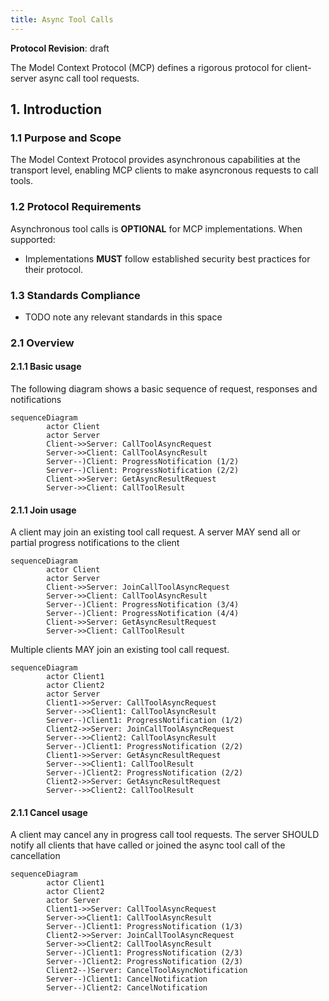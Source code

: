 ```yaml
---
title: Async Tool Calls
---
```


<Info>**Protocol Revision**: draft</Info>

The Model Context Protocol (MCP) defines a rigorous protocol for client-server 
async call tool requests.

## 1. Introduction

### 1.1 Purpose and Scope

The Model Context Protocol provides asynchronous capabilities at the transport level,
enabling MCP clients to make asyncronous requests to call tools.

### 1.2 Protocol Requirements

Asynchronous tool calls is **OPTIONAL** for MCP implementations. When supported:

- Implementations **MUST** follow established security best practices for their protocol.

### 1.3 Standards Compliance

- TODO note any relevant standards in this space

### 2.1 Overview

#### 2.1.1 Basic usage

The following diagram shows a basic sequence of request, responses and notifications

```mermaid
sequenceDiagram
        actor Client
        actor Server
        Client->>Server: CallToolAsyncRequest
        Server->>Client: CallToolAsyncResult
        Server--)Client: ProgressNotification (1/2)
        Server--)Client: ProgressNotification (2/2)
        Client->>Server: GetAsyncResultRequest
        Server->>Client: CallToolResult
```

#### 2.1.1 Join usage

A client may join an existing tool call request. A server MAY send all or partial progress notifications to the client
```mermaid
sequenceDiagram
        actor Client
        actor Server
        Client->>Server: JoinCallToolAsyncRequest
        Server->>Client: CallToolAsyncResult
        Server--)Client: ProgressNotification (3/4)
        Server--)Client: ProgressNotification (4/4)
        Client->>Server: GetAsyncResultRequest
        Server->>Client: CallToolResult
```

Multiple clients MAY join an existing tool call request. 
```mermaid
sequenceDiagram
        actor Client1
        actor Client2
        actor Server
        Client1->>Server: CallToolAsyncRequest
        Server-->>Client1: CallToolAsyncResult
        Server--)Client1: ProgressNotification (1/2)
        Client2->>Server: JoinCallToolAsyncRequest
        Server-->>Client2: CallToolAsyncResult
        Server--)Client1: ProgressNotification (2/2)
        Client1->>Server: GetAsyncResultRequest
        Server-->>Client1: CallToolResult
        Server--)Client2: ProgressNotification (2/2)
        Client2->>Server: GetAsyncResultRequest
        Server-->>Client2: CallToolResult
```

#### 2.1.1 Cancel usage

A client may cancel any in progress call tool requests. 
The server SHOULD notify all clients that have called or joined the async tool call of the cancellation
```mermaid
sequenceDiagram
        actor Client1
        actor Client2
        actor Server
        Client1->>Server: CallToolAsyncRequest
        Server->>Client1: CallToolAsyncResult
        Server--)Client1: ProgressNotification (1/3)
        Client2->>Server: JoinCallToolAsyncRequest
        Server->>Client2: CallToolAsyncResult
        Server--)Client1: ProgressNotification (2/3)
        Server--)Client2: ProgressNotification (2/3)
        Client2--)Server: CancelToolAsyncNotification
        Server--)Client1: CancelNotification
        Server--)Client2: CancelNotification
```